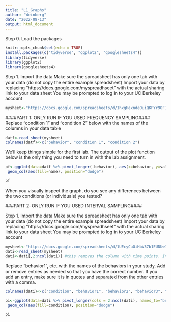 ```yaml
---
title: "L1_Graphs"
author: "Weinberg"
date: "2022-08-13"
output: html_document
---
```

Step 0. Load the packages
```r
knitr::opts_chunk$set(echo = TRUE)
install.packages(c("tidyverse", "ggplot2", "googlesheets4"))
library(tidyverse)
library(ggplot2)
library(googlesheets4)
```


Step 1. Import the data
Make sure the spreadsheet has only one tab with your data (do not copy the entire example spreadsheet) 
Import your data by replacing "https://docs.google.com/myspreadhseet" with the actual sharing link to your data sheet
You may be prompted to log in to your UC Berkeley account
```r
mysheet<-"https://docs.google.com/spreadsheets/d/1hxgHexndeOuiQKPYr9OFIluTmtNi0Zrwiu0noeopf88/edit?usp=sharing"
```


####PART 1: ONLY RUN IF YOU USED FREQUENCY SAMPLING####
Replace "condition 1" and "condition 2" below with the names of the columns in your data table
```r
datf<-read_sheet(mysheet)
colnames(datf)<-c("behavior", "condition 1", "condition 2")
```

We'll keep things simple for the first lab. The output of the plot function below is the only thing you need to turn in with the lab assignment.
```r
pf<-ggplot(data=datf %>% pivot_longer(-behavior), aes(x=behavior, y=value)) +
 geom_col(aes(fill=name), position="dodge")

pf
```
When you visually inspect the graph, do you see any differences between the two conditions (or individuals) you tested?


###PART 2: ONLY RUN IF YOU USED INTERVAL SAMPLING####

Step 1. Import the data
Make sure the spreadsheet has only one tab with your data (do not copy the entire example spreadsheet) 
Import your data by replacing "https://docs.google.com/myspreadhseet" with the actual sharing link to your data sheet
You may be prompted to log in to your UC Berkeley account
```r
mysheet<-"https://docs.google.com/spreadsheets/d/1UEcyCuOiHbV57b1EUDUwIapW7D8f48LYYDXro3O3b88/edit?usp=sharing"
dati<-read_sheet(mysheet)
dati<-dati[,2:ncol(dati)] #this removes the column with time points. In this lab,  we are interested in looking at overall occurrences of a behavior but we are not concerned about when they occurred 
```


Replace "behavior1", etc. with the names of the behaviors  in your study. Add or remove entries as needed so that you have the correct number. If you add an entry, make sure it is in quotes and separated from the other entries with a comma.
```r
colnames(dati)<-c("condition", "behavior1", "behavior2", "behavior3", "behavior4")

```


```r
pi<-ggplot(data=dati %>% pivot_longer(cols = 2:ncol(dati), names_to="behavior") %>% group_by(condition, behavior) %>% summarise(count=sum(value)), aes(x=behavior, y=count)) +
 geom_col(aes(fill=condition), position="dodge")

pi
```



